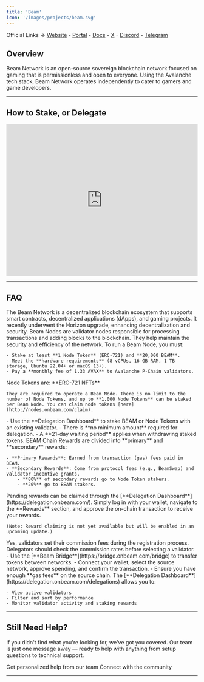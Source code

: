 ```yaml
---
title: 'Beam'
icon: '/images/projects/beam.svg'
---
```


Official Links → [Website](https://onbeam.com/) - [Portal](https://nodes.onbeam.com/) - [Docs](https://docs.onbeam.com/nodes) - [X](https://x.com/BuildOnBeam) - [Discord](https://discord.com/invite/beamgamers) - [Telegram](https://t.me/buildonbeam_news)

## Overview

Beam Network is an open-source sovereign blockchain network focused on gaming that is permissionless and open to everyone. Using the Avalanche tech stack, Beam Network operates independently to cater to gamers and game developers.

---
## How to Stake, or Delegate
<Frame caption="">
  <iframe 
    width="100%" 
    height="400" 
    src="https://www.youtube.com/embed/tysFqiWUMsE" 
    title="Beam Validator Node" 
    frameBorder="0" 
    allow="accelerometer; autoplay; clipboard-write; encrypted-media; gyroscope; picture-in-picture" 
    allowFullScreen>
  </iframe>
</Frame>

---

## FAQ
<AccordionGroup>
  <Accordion title="What is the Beam Network?">
    The Beam Network is a decentralized blockchain ecosystem that supports smart contracts, decentralized applications (dApps), and gaming projects. It recently underwent the Horizon upgrade, enhancing decentralization and security.
  </Accordion>
  
  <Accordion title="What are Beam Nodes?">
    Beam Nodes are validator nodes responsible for processing transactions and adding blocks to the blockchain. They help maintain the security and efficiency of the network.
  </Accordion>
  
  <Accordion title="How can I run a Beam Node?">
    To run a Beam Node, you must:
    
    - Stake at least **1 Node Token** (ERC-721) and **20,000 BEAM**.
    - Meet the **hardware requirements** (8 vCPUs, 16 GB RAM, 1 TB storage, Ubuntu 22.04+ or macOS 13+).
    - Pay a **monthly fee of 1.33 AVAX** to Avalanche P-Chain validators.
  </Accordion>
  
  <Accordion title="How to claim Node Tokens (NFT Licenses)?">
    Node Tokens are: **ERC-721 NFTs**
    
    They are required to operate a Beam Node. There is no limit to the number of Node Tokens, and up to **1,000 Node Tokens** can be staked per Beam Node. You can claim node tokens [here](http://nodes.onbeam.com/claim).
  </Accordion>
  
  <Accordion title="How do I stake on the Beam Network?">
    - Use the **Delegation Dashboard** to stake BEAM or Node Tokens with an existing validator.
    - There is **no minimum amount** required for delegation.
    - A **21-day waiting period** applies when withdrawing staked tokens.
  </Accordion>
  
  <Accordion title="On what chain is the project running?">
    BEAM Chain
  </Accordion>
  
  <Accordion title="What are the rewards for validators and delegators?">
    Rewards are divided into **primary** and **secondary** rewards:
    
    - **Primary Rewards**: Earned from transaction (gas) fees paid in BEAM.
    - **Secondary Rewards**: Come from protocol fees (e.g., BeamSwap) and validator incentive grants.
        - **80%** of secondary rewards go to Node Token stakers.
        - **20%** go to BEAM stakers.
  </Accordion>
  
  <Accordion title="How do I claim rewards?">
    Pending rewards can be claimed through the [**Delegation Dashboard**](https://delegation.onbeam.com/). Simply log in with your wallet, navigate to the **Rewards** section, and approve the on-chain transaction to receive your rewards.
    
    (Note: Reward claiming is not yet available but will be enabled in an upcoming update.)
  </Accordion>
  
  <Accordion title="Can validators set commission fees?">
    Yes, validators set their commission fees during the registration process. Delegators should check the commission rates before selecting a validator.
  </Accordion>
  
  <Accordion title="How does token bridging work on Beam?">
    - Use the [**Beam Bridge**](https://bridge.onbeam.com/bridge) to transfer tokens between networks.
    - Connect your wallet, select the source network, approve spending, and confirm the transaction.
    - Ensure you have enough **gas fees** on the source chain.
  </Accordion>
  
  <Accordion title="Where can I monitor my staking and validators?">
    The [**Delegation Dashboard**](https://delegation.onbeam.com/delegations) allows you to:
    
    - View active validators
    - Filter and sort by performance
    - Monitor validator activity and staking rewards
  </Accordion>
</AccordionGroup>

---

## Still Need Help?

If you didn't find what you're looking for, we've got you covered. Our team is just one message away — ready to help with anything from setup questions to technical support.

<CardGroup cols={2}>
  <Card title="Open Support Ticket" icon="rectangle-stack" href="https://discord.com/channels/1217243890352914552/1220638161407836241">
    Get personalized help from our team
  </Card>
  <Card title="Join Discord" icon="message-circle" href="https://discord.com/invite/JDkD4EaqcZ">
    Connect with the community
  </Card>
</CardGroup>

--- 